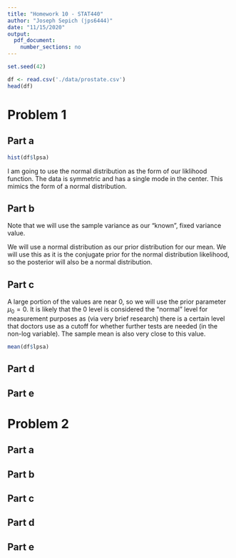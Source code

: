 ```yaml
---
title: "Homework 10 - STAT440"
author: "Joseph Sepich (jps6444)"
date: "11/15/2020"
output:
  pdf_document:
    number_sections: no
---
```


```r
set.seed(42)
```

```r
df <- read.csv('./data/prostate.csv')
head(df)
```

# Problem 1

## Part a

```r
hist(df$lpsa)
```

I am going to use the normal distribution as the form of our liklihood function. The data is symmetric and has a single mode in the center. This mimics the form of a normal distribution.

## Part b

Note that we will use the sample variance as our "known", fixed variance value.

We will use a normal distribution as our prior distribution for our mean. We will use this as it is the conjugate prior for the normal distribution likelihood, so the posterior will also be a normal distribution.

## Part c

A large portion of the values are near 0, so we will use the prior parameter $\mu_0 = 0$. It is likely that the 0 level is considered the "normal" level for measurement purposes as (via very brief research) there is a certain level that doctors use as a cutoff for whether further tests are needed (in the non-log variable). The sample mean is also very close to this value.

```r
mean(df$lpsa)
```

## Part d

## Part e

# Problem 2

## Part a

## Part b

## Part c

## Part d

## Part e

